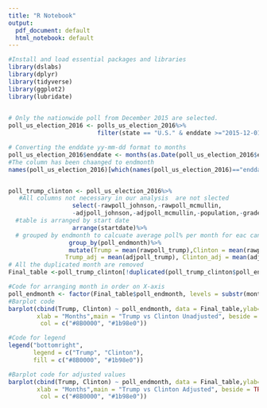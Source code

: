 ```yaml
---
title: "R Notebook"
output:
  pdf_document: default
  html_notebook: default
---
```



```r
#Install and load essential packages and libraries
library(dslabs)
library(dplyr)
library(tidyverse)
library(ggplot2)
library(lubridate)
 

# Only the nationwide poll from December 2015 are selected.
poll_us_election_2016 <- polls_us_election_2016%>%
                         filter(state == "U.S." & enddate >="2015-12-01")

# Converting the enddate yy-mm-dd format to months              
poll_us_election_2016$enddate <- months(as.Date(poll_us_election_2016$enddate))
#The column has been chaanged to endmonth
names(poll_us_election_2016)[which(names(poll_us_election_2016)=="enddate")]<-"poll_endmonth"


poll_trump_clinton <- poll_us_election_2016%>%
   #All columns not necessary in our analysis  are not slected
                  select(-rawpoll_johnson,-rawpoll_mcmullin,
                  -adjpoll_johnson,-adjpoll_mcmullin,-population,-grade)%>%
  #table is arranged by start date
                  arrange(startdate)%>% 
  # grouped by endmonth to calcuate average poll% per month for eac candidate,Adjusted and unadjusted
                 group_by(poll_endmonth)%>% 
                 mutate(Trump = mean(rawpoll_trump),Clinton = mean(rawpoll_clinton),
                Trump_adj = mean(adjpoll_trump), Clinton_adj = mean(adjpoll_clinton))
# All the duplicated month are removed
Final_table <-poll_trump_clinton[!duplicated(poll_trump_clinton$poll_endmonth),]

#Code for arranging month in order on X-axis
poll_endmonth <- factor(Final_table$poll_endmonth, levels = substr(month.name, 1, 3))
#Barplot code
barplot(cbind(Trump, Clinton) ~ poll_endmonth, data = Final_table,ylab="% of Polls", 
        xlab = "Months",main = "Trump vs Clinton Unadjusted", beside = TRUE,
         col = c("#8B0000", "#1b98e0"))

#Code for legend
legend("bottomright",             
       legend = c("Trump", "Clinton"),
       fill = c("#8B0000", "#1b98e0"))

#Barplot code for adjusted values
barplot(cbind(Trump, Clinton) ~ poll_endmonth, data = Final_table,ylab="% of Polls", 
        xlab = "Months",main = "Trump vs Clinton Adjusted", beside = TRUE,
         col = c("#8B0000", "#1b98e0"))




```

